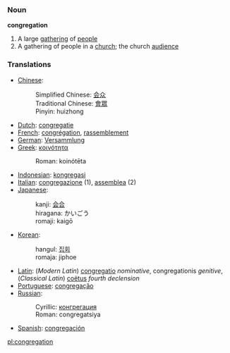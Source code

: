 === Noun ===

'''congregation'''

# A large [[gathering]] of [[people]]
# A gathering of people in a [[church]]; the church [[audience]]

=== Translations ===
*[[Chinese]]:
*:Simplified Chinese: [[会众]]
*:Traditional Chinese: [[會眾]]
*:Pinyin: huizhong
*[[Dutch]]: [[congregatie]]
*[[French]]: [[congrégation]], [[rassemblement]]
*[[German]]: [[Versammlung]]
*[[Greek]]: [[κοινότητα]]
*:Roman: koinótēta
*[[Indonesian]]: [[kongregasi]]
*[[Italian]]: [[congregazione]] (1), [[assemblea]] (2)
*[[Japanese]]: 
*:kanji: [[会合]]
*:hiragana: かいごう
*:romaji: kaigō
*[[Korean]]: 
*:hangul: [[집회]]
*:romaja: jiphoe
*[[Latin]]: (''Modern Latin'') [[congregatio]] ''nominative'', congregationis ''genitive'', (''Classical Latin'') [[coëtus]] ''fourth declension''
*[[Portuguese]]: [[congregação]]
*[[Russian]]: 
*:Cyrillic: [[конгрегация]]
*:Roman: congregatsiya
*[[Spanish]]: [[congregación]]

[[pl:congregation]]